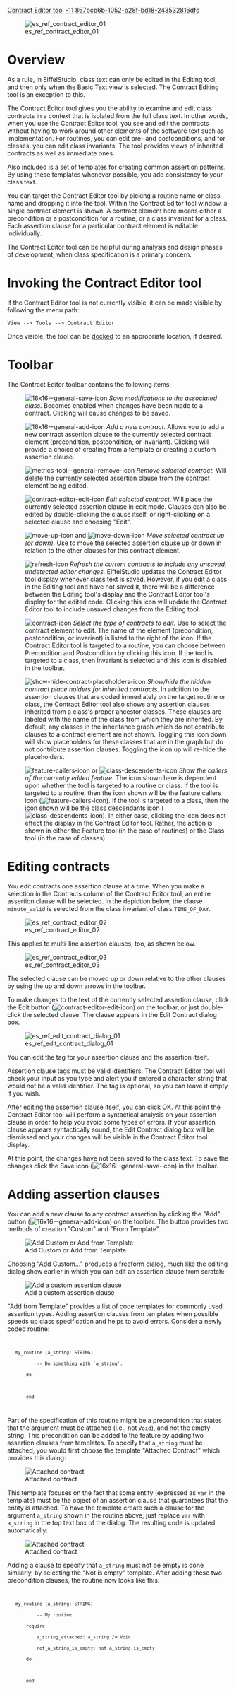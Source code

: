 [[Property:title|Contract Editor tool]]
[[Property:weight|-11]]
[[Property:uuid|867bcb6b-1052-b28f-bd18-243532816dfd]]

[[Image:es ref contract editor 01|center]]


=Overview=

As a rule, in EiffelStudio, class text can only be edited in the Editing tool, and then only when the Basic Text view is selected. The Contract Editing tool is an exception to this.

The Contract Editor tool gives you the ability to examine and edit class contracts in a context that is isolated from the full class text. In other words, when you use the Contract Editor tool, you see and edit the contracts without having to work around other elements of the software text such as implementation. For routines, you can edit pre- and postconditions, and for classes, you can edit class invariants. The tool provides views of inherited contracts as well as immediate ones. 

Also included is a set of templates for creating common assertion patterns. By using these templates whenever possible, you add consistency to your class text.

You can target the Contract Editor tool by picking a routine name or class name and dropping it into the tool. Within the Contract Editor tool window, a single contract element is shown. A contract element here means either a precondition or a postcondition for a routine, or a class invariant for a class. Each assertion clause for a particular contract element is editable individually. 

The Contract Editor tool can be helpful during analysis and design phases of development, when class specification is a primary concern.


=Invoking the Contract Editor tool=

If the Contract Editor tool is not currently visible, it can be made visible by following the menu path:

<code lang="text">
View --> Tools --> Contract Editor
</code>

Once visible, the tool can be [[Customizing the tools layout and toolbars#Docking|docked]] to an appropriate location, if desired.


=Toolbar=

The Contract Editor toolbar contains the following items:

: [[Image:16x16--general-save-icon]] ''Save modifications to the associated class.'' Becomes enabled when changes have been made to a contract. Clicking will cause changes to be saved.

: [[Image:16x16--general-add-icon]] ''Add a new contract.'' Allows you to add a new contract assertion clause to the currently selected contract element (precondition, postcondition, or invariant). Clicking will provide a choice of creating from a template or creating a custom assertion clause. 

: [[Image:metrics-tool--general-remove-icon]] ''Remove selected contract.'' Will delete the currently selected assertion clause from the contract element being edited.

: [[Image:contract-editor-edit-icon]] ''Edit selected contract.'' Will place the currently selected assertion clause in edit mode. Clauses can also be edited by double-clicking the clause itself, or right-clicking on a selected clause and choosing "Edit".

: [[Image:move-up-icon]] and [[Image:move-down-icon]] ''Move selected contract up (or down).'' Use to move the selected assertion clause up or down in relation to the other clauses for this contract element.

: [[Image:refresh-icon]] ''Refresh the current contracts to include any unsaved, undetected editor changes.'' EiffelStudio updates the Contract Editor tool display whenever class text is saved. However, if you edit a class in the Editing tool and have not saved it, there will be a difference between the Editing tool's display and the Contract Editor tool's display for the edited code. Clicking this icon will update the Contract Editor tool to include unsaved changes from the Editing tool.

: [[Image:contract-icon]] ''Select the type of contracts to edit.'' Use to select the contract element to edit. The name of the element (precondition, postcondition, or invariant) is listed to the right of the icon. If the Contract Editor tool is targeted to a routine, you can choose between Precondition and Postcondition by clicking this icon. If the tool is targeted to a class, then Invariant is selected and this icon is disabled in the toolbar.

: [[Image:show-hide-contract-placeholders-icon]] ''Show/hide the hidden contract place holders for inherited contracts.'' In addition to the assertion clauses that are coded immediately on the target routine or class, the Contract Editor tool also shows any assertion clauses inherited from a class's proper ancestor classes. These clauses are labeled with the name of the class from which they are inherited. By default, any classes in the inheritance graph which do not contribute clauses to a contract element are not shown. Toggling this icon down will show placeholders for these classes that are in the graph but do not contribute assertion clauses. Toggling the icon up will re-hide the placeholders.

: [[Image:feature-callers-icon]] or [[Image:class-descendents-icon]] ''Show the callers of the currently edited feature.'' The icon shown here is dependent upon whether the tool is targeted to a routine or class. If the tool is targeted to a routine, then the icon shown will be the feature callers icon ([[Image:feature-callers-icon]]). If the tool is targeted to a class, then the icon shown will be the class descendants icon ([[Image:class-descendents-icon]]). In either case, clicking the icon does not effect the display in the Contract Editor tool. Rather, the action is shown in either the Feature tool (in the case of routines) or the Class tool (in the case of classes). 
 

=Editing contracts=

You edit contracts one assertion clause at a time. When you make a selection in the Contracts column of the Contract Editor tool, an entire assertion clause will be selected. In the depiction below, the clause <code>minute_valid</code> is selected from the class invariant of class <code>TIME_OF_DAY</code>.


[[Image:es ref contract editor 02]]


This applies to multi-line assertion clauses, too, as shown below.


[[Image:es ref contract editor 03]]


The selected clause can be moved up or down relative to the other clauses by using the up and down arrows in the toolbar. 

To make changes to the text of the currently selected assertion clause, click the Edit button ([[Image:contract-editor-edit-icon]]) on the toolbar, or just double-click the selected clause. The clause appears in the Edit Contract dialog box. 


[[Image:es ref edit contract dialog 01]]


You can edit the tag for your assertion clause and the assertion itself. 

Assertion clause tags must be valid identifiers. The Contract Editor tool will check your input as you type and alert you if entered a character string that would not be a valid identifier. The tag is optional, so you can leave it empty if you wish.

After editing the assertion clause itself, you can click OK. At this point the Contract Editor tool will perform a syntactical analysis on your assertion clause in order to help you avoid some types of errors. If your assertion clause appears syntactically sound, the Edit Contract dialog box will be dismissed and your changes will be visible in the Contract Editor tool display. 

At this point, the changes have not been saved to the class text. To save the changes click the Save icon ([[Image:16x16--general-save-icon]]) in the toolbar.


=Adding assertion clauses=

You can add a new clause to any contract assertion by clicking the "Add" button ([[Image:16x16--general-add-icon]]) on the toolbar. The button provides two methods of creation "Custom" and "From Template". 


[[Image:es ref contract editor add 01|Add Custom or Add from Template]]


Choosing "Add Custom..." produces a freeform dialog, much like the editing dialog show earlier in which you can edit an assertion clause from scratch:


[[Image:es ref contract editor add 02|Add a custom assertion clause]]


"Add from Template" provides a list of code templates for commonly used assertion types. Adding assertion clauses from templates when possible speeds up class specification and helps to avoid errors. Consider a newly coded routine:

<code>
    my_routine (a_string: STRING)
            -- Do something with `a_string'.
        do
    		
        end
</code>

Part of the specification of this routine might be a precondition that states that the argument must be attached (i.e., not <code>Void</code>), and not the empty string. This precondition can be added to the feature by adding two assertion clauses from templates. To specify that <code>a_string</code> must be attached, you would first choose the template "Attached Contract" which provides this dialog:


[[Image:es ref add attached contract template 01|Attached contract]]


This template focuses on the fact that some entity (expressed as <code>var</code> in the template) must be the object of an assertion clause that guarantees that the entity is attached. To have the template create such a clause for the argument <code>a_string</code> shown in the routine above, just replace  <code>var</code> with <code>a_string</code> in the top text box of the dialog. The resulting code is updated automatically:


[[Image:es ref add attached contract template 02|Attached contract]]


Adding a clause to specify that <code>a_string</code> must not be empty is done similarly, by selecting the "Not is empty" template. After adding these two precondition clauses, the routine now looks like this:

<code>
    my_routine (a_string: STRING)
            -- My routine
        require
            a_string_attached: a_string /= Void
            not_a_string_is_empty: not a_string.is_empty
        do

        end
</code>




